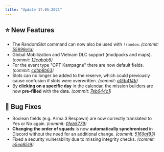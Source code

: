 ```yaml
---
title: "Update 17.05.2021"
---
```


## ⭐ New Features

* The RandomSlot command can now also be used with `!random`. *(commit:* [*55999e1a*](https://github.com/Alf-Melmac/slotbotServer/commit/55999e1a4fd2787d94316f7c1b443543a49e7052)*)*
* Global Mobilization and Vietnam DLC support (modpacks and maps). *(commit:* [*12cabab5*](https://github.com/Alf-Melmac/slotbotServer/commit/12cabab551ab9eac2054b3ab9fdf84a791a21ff2)*)*
* For the event type "OPT Kampagne" there are now default fields. *(commit:* [*cdbb8b63*](https://github.com/Alf-Melmac/slotbotServer/commit/cdbb8b6366f9b059a07c7ca4dd660bf64ba97f4e)*)*
* Slots can no longer be added to the reserve, which could previously cause confusion if slots were overwritten. *(commit:* [*a15b414b*](https://github.com/Alf-Melmac/slotbotServer/commit/a15b414b639ea86fa6db67534ad953bc702cc0ec)*)*
* By **clicking on a specific day** in the calendar, the mission builders are now **pre-filled** with the date. *(commit:* [*7eb644c1*](https://github.com/Alf-Melmac/slotbotServer/commit/7eb644c1e8b059811658f308c50a9811abfb5b72)*)*

## 🐞 Bug Fixes

* Boolean fields (e.g. Arma 3 Respawn) are now correctly translated to Yes or No again. *(commit:* [*0feb5779*](https://github.com/Alf-Melmac/slotbotServer/commit/0feb57796f00a674dca015b5d2cd1facd10c2b71)*)*
* **Changing the order of squads** is now **automatically synchronised** in Discord without the need for an additional change. *(commit:* [*5169af83*](https://github.com/Alf-Melmac/slotbotServer/commit/5169af8370e107eece91b69c8247f344e26b3a36)*)*
* Fixed a security vulnerability due to missing integrity checks. *(commit:* [*e5ea6519*](https://github.com/Alf-Melmac/slotbotServer/commit/e5ea65199d9169d5406e57a14c648a1c4bb26ab5)*)*

